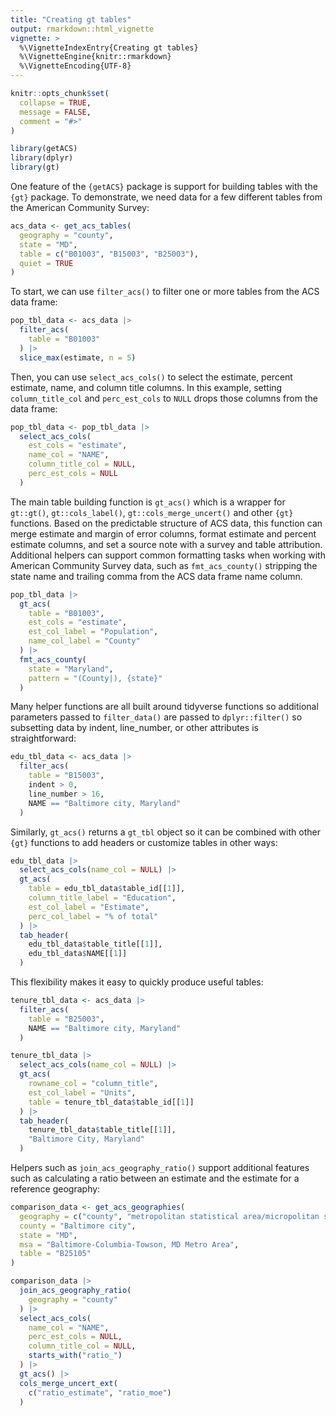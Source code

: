 ```yaml
---
title: "Creating gt tables"
output: rmarkdown::html_vignette
vignette: >
  %\VignetteIndexEntry{Creating gt tables}
  %\VignetteEngine{knitr::rmarkdown}
  %\VignetteEncoding{UTF-8}
---
```


```r
knitr::opts_chunk$set(
  collapse = TRUE,
  message = FALSE,
  comment = "#>"
)
```

```r
library(getACS)
library(dplyr)
library(gt)
```

One feature of the `{getACS}` package is support for building tables with the `{gt}` package. To demonstrate, we need data for a few different tables from the American Community Survey:

```r
acs_data <- get_acs_tables(
  geography = "county",
  state = "MD",
  table = c("B01003", "B15003", "B25003"),
  quiet = TRUE
)
```

To start, we can use `filter_acs()` to filter one or more tables from the ACS data frame:

```r
pop_tbl_data <- acs_data |>
  filter_acs(
    table = "B01003"
  ) |>
  slice_max(estimate, n = 5)
```

Then, you can use `select_acs_cols()` to select the estimate, percent estimate, name, and column title columns. In this example, setting `column_title_col` and `perc_est_cols` to `NULL` drops those columns from the data frame:

```r
pop_tbl_data <- pop_tbl_data |>
  select_acs_cols(
    est_cols = "estimate",
    name_col = "NAME",
    column_title_col = NULL,
    perc_est_cols = NULL
  )
```

The main table building function is `gt_acs()` which is a wrapper for `gt::gt()`, `gt::cols_label()`, `gt::cols_merge_uncert()` and other `{gt}` functions. Based on the predictable structure of ACS data, this function can merge estimate and margin of error columns, format estimate and percent estimate columns, and set a source note with a survey and table attribution. Additional helpers can support common formatting tasks when working with American Community Survey data, such as `fmt_acs_county()` stripping the state name and trailing comma from the ACS data frame name column.

```r
pop_tbl_data |>
  gt_acs(
    table = "B01003",
    est_cols = "estimate",
    est_col_label = "Population",
    name_col_label = "County"
  ) |>
  fmt_acs_county(
    state = "Maryland",
    pattern = "(County|), {state}"
  )
```

Many helper functions are all built around tidyverse functions so additional parameters passed to `filter_data()` are passed to `dplyr::filter()` so subsetting data by indent, line_number, or other attributes is straightforward:

```r
edu_tbl_data <- acs_data |>
  filter_acs(
    table = "B15003",
    indent > 0,
    line_number > 16,
    NAME == "Baltimore city, Maryland"
  )
```

Similarly, `gt_acs()` returns a `gt_tbl` object so it can be combined with other `{gt}` functions to add headers or customize tables in other ways:

```r
edu_tbl_data |>
  select_acs_cols(name_col = NULL) |>
  gt_acs(
    table = edu_tbl_data$table_id[[1]],
    column_title_label = "Education",
    est_col_label = "Estimate",
    perc_col_label = "% of total"
  ) |>
  tab_header(
    edu_tbl_data$table_title[[1]],
    edu_tbl_data$NAME[[1]]
  )
```

This flexibility makes it easy to quickly produce useful tables:

```r
tenure_tbl_data <- acs_data |>
  filter_acs(
    table = "B25003",
    NAME == "Baltimore city, Maryland"
  )

tenure_tbl_data |>
  select_acs_cols(name_col = NULL) |>
  gt_acs(
    rowname_col = "column_title",
    est_col_label = "Units",
    table = tenure_tbl_data$table_id[[1]]
  ) |>
  tab_header(
    tenure_tbl_data$table_title[[1]],
    "Baltimore City, Maryland"
  )
```

Helpers such as `join_acs_geography_ratio()` support additional features such as calculating a ratio between an estimate and the estimate for a reference geography:

```r
comparison_data <- get_acs_geographies(
  geography = c("county", "metropolitan statistical area/micropolitan statistical area", "state"),
  county = "Baltimore city",
  state = "MD",
  msa = "Baltimore-Columbia-Towson, MD Metro Area",
  table = "B25105"
)

comparison_data |>
  join_acs_geography_ratio(
    geography = "county"
  ) |>
  select_acs_cols(
    name_col = "NAME",
    perc_est_cols = NULL,
    column_title_col = NULL,
    starts_with("ratio_")
  ) |>
  gt_acs() |>
  cols_merge_uncert_ext(
    c("ratio_estimate", "ratio_moe")
  )
```

